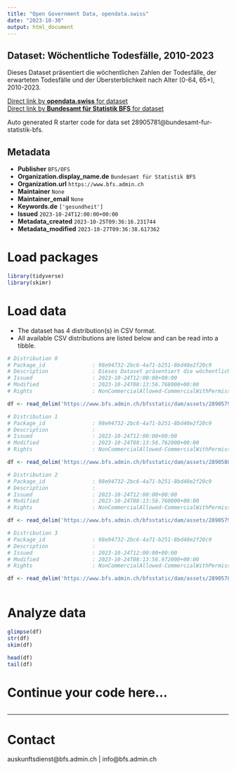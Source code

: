 ```yaml
---
title: "Open Government Data, opendata.swiss"
date: "2023-10-30"
output: html_document
---
```


## Dataset: Wöchentliche Todesfälle, 2010-2023

Dieses Dataset präsentiert die wöchentlichen Zahlen der Todesfälle, der erwarteten Todesfälle und der Übersterblichkeit nach Alter (0-64, 65+), 2010-2023.

[Direct link by **opendata.swiss** for dataset](https://opendata.swiss/de/dataset/wochentliche-todesfalle-2010-2023)<br>
[Direct link by **Bundesamt für Statistik BFS** for dataset](https://www.bfs.admin.ch/asset/de/ts-d-14.03.04.03-wr)

Auto generated R starter code for data set 28905781@bundesamt-fur-statistik-bfs.

## Metadata

- **Publisher** `BFS/OFS`
- **Organization.display_name.de** `Bundesamt für Statistik BFS`
- **Organization.url** `https://www.bfs.admin.ch`
- **Maintainer** `None`
- **Maintainer_email** `None`
- **Keywords.de** `['gesundheit']`
- **Issued** `2023-10-24T12:00:00+00:00`
- **Metadata_created** `2023-10-25T09:36:16.231744`
- **Metadata_modified** `2023-10-27T09:36:38.617362`


# Load packages

```r

library(tidyverse)
library(skimr)

```

# Load data

-   The dataset has 4 distribution(s) in CSV format.
-   All available CSV distributions are listed below and can be read into a tibble.

```r

# Distribution 0
# Package_id               : 98e94732-2bc6-4a71-b251-8bd40e2f20c9
# Description              : Dieses Dataset präsentiert die wöchentlichen Zahlen der Todesfälle, der erwarteten Todesfälle und der Übersterblichkeit nach Alter (0-64, 65+), 2010-2023.
# Issued                   : 2023-10-24T12:00:00+00:00
# Modified                 : 2023-10-24T08:13:56.768000+00:00
# Rights                   : NonCommercialAllowed-CommercialWithPermission-ReferenceRequired

df <- read_delim('https://www.bfs.admin.ch/bfsstatic/dam/assets/28905798/master')

# Distribution 1
# Package_id               : 98e94732-2bc6-4a71-b251-8bd40e2f20c9
# Description              : 
# Issued                   : 2023-10-24T12:00:00+00:00
# Modified                 : 2023-10-24T08:13:56.762000+00:00
# Rights                   : NonCommercialAllowed-CommercialWithPermission-ReferenceRequired

df <- read_delim('https://www.bfs.admin.ch/bfsstatic/dam/assets/28905802/master')

# Distribution 2
# Package_id               : 98e94732-2bc6-4a71-b251-8bd40e2f20c9
# Description              : 
# Issued                   : 2023-10-24T12:00:00+00:00
# Modified                 : 2023-10-24T08:13:56.760000+00:00
# Rights                   : NonCommercialAllowed-CommercialWithPermission-ReferenceRequired

df <- read_delim('https://www.bfs.admin.ch/bfsstatic/dam/assets/28905793/master')

# Distribution 3
# Package_id               : 98e94732-2bc6-4a71-b251-8bd40e2f20c9
# Description              : 
# Issued                   : 2023-10-24T12:00:00+00:00
# Modified                 : 2023-10-24T08:13:56.972000+00:00
# Rights                   : NonCommercialAllowed-CommercialWithPermission-ReferenceRequired

df <- read_delim('https://www.bfs.admin.ch/bfsstatic/dam/assets/28905786/master')



```

# Analyze data

```r

glimpse(df)
str(df)
skim(df)

head(df)
tail(df)

```

# Continue your code here...

```r

```

------------------------------------------------------------------------

# Contact

auskunftsdienst@bfs.admin.ch | info@bfs.admin.ch
